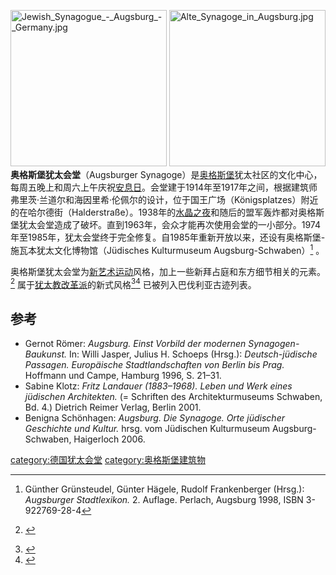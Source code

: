 [[File:Jewish_Synagogue_-_Augsburg_-_Germany.jpg|250px]]
[[File:Alte_Synagoge_in_Augsburg.jpg|250px]]
'''奥格斯堡犹太会堂'''（Augsburger Synagoge）是[[奥格斯堡|奥格斯堡]]犹太社区的文化中心，每周五晚上和周六上午庆祝[[安息日|安息日]]。会堂建于1914年至1917年之间，根据建筑师弗里茨·兰道尔和海因里希·伦佩尔的设计，位于国王广场（Königsplatzes）附近的在哈尔德街（Halderstraße）。1938年的[[水晶之夜|水晶之夜]]和随后的盟军轰炸都对奥格斯堡犹太会堂造成了破坏。直到1963年，会众才能再次使用会堂的一小部分。1974年至1985年，犹太会堂终于完全修复。自1985年重新开放以来，还设有奥格斯堡-施瓦本犹太文化博物馆（Jüdisches Kulturmuseum Augsburg-Schwaben）<ref>Günther Grünsteudel, Günter Hägele, Rudolf Frankenberger (Hrsg.): ''Augsburger Stadtlexikon.'' 2. Auflage. Perlach, Augsburg 1998, ISBN 3-922769-28-4</ref> 。

奥格斯堡犹太会堂为[[新艺术运动|新艺术运动]]风格，加上一些新拜占庭和东方细节相关的元素。<ref>{{Internetquelle |url=http://www.jkmas.de/synagoge/ |hrsg= |titel=Synagoge « Jüdisches Kulturmuseum Augsburg Schwaben |werk=jkmas.de |archiv-url= |archiv-datum= |offline= |zugriff=2016-08-10 }} {{Wayback|url=http://www.jkmas.de/synagoge/ |date=20201231061759 }}</ref> 属于[[犹太教改革派|犹太教改革派]]的新式风格<ref>{{Literatur |Autor=Sabine Klotz |Titel=Fritz Landauer – Leben Und Werk jüdischen Architekten |Verlag=Reimer |Ort= |Datum=2001 |ISBN=978-3-496-01247-4 |Online=[https://books.google.com/books?id=Li9NAAAAYAAJ books.google.com]}}</ref><ref>{{Literatur |Autor=Michael Brenner, Sabine Ullmann |Titel=Die Juden in Schwaben |Verlag=Walter de Gruyter |Ort= |Datum=2013 |ISBN=978-3-486-71513-2 |Online=[https://books.google.com/books?id=JOTnBQAAQBAJ#v=onepage&q=Synagoge%20Augsburg%20architektur&f=false books.google.com]}}</ref> 已被列入巴伐利亚古迹列表。

== 参考 ==
* Gernot Römer: ''Augsburg. Einst Vorbild der modernen Synagogen-Baukunst.'' In: Willi Jasper, Julius H. Schoeps (Hrsg.): ''Deutsch-jüdische Passagen. Europäische Stadtlandschaften von Berlin bis Prag.'' Hoffmann und Campe, Hamburg 1996, S. 21–31.
* Sabine Klotz: ''Fritz Landauer (1883–1968). Leben und Werk eines jüdischen Architekten.'' (= Schriften des Architekturmuseums Schwaben, Bd. 4.) Dietrich Reimer Verlag, Berlin 2001.
* Benigna Schönhagen: ''Augsburg. Die Synagoge. Orte jüdischer Geschichte und Kultur.'' hrsg. vom Jüdischen Kulturmuseum Augsburg-Schwaben, Haigerloch 2006.
<references />
[[category:德国犹太会堂|category:德国犹太会堂]]
[[category:奥格斯堡建筑物|category:奥格斯堡建筑物]]